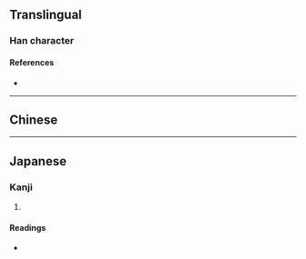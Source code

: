 {{character info/new}}
==Translingual==

===Han character===
{{Han char|rn=9|rad=人|as=06|sn=8|four=|canj=OMGB|ids=⿰亻再}}

====References====
* {{Han ref|kx=0102.291|dkj=00629|hdz=10145.021|uh=4FA2|ud=20386}}

----

==Chinese==
{{zh-see|戴|v}}

----

==Japanese==

===Kanji===
{{ja-kanji|grade=|rs=人06}}

# {{rfdef|ja|sort=人06}}

====Readings====
* {{ja-readings|on=[[ぶ]] (bu)|kun=}}